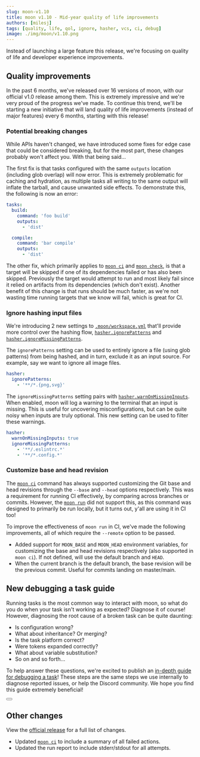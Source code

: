 ```yaml
---
slug: moon-v1.10
title: moon v1.10 - Mid-year quality of life improvements
authors: [milesj]
tags: [quality, life, qol, ignore, hasher, vcs, ci, debug]
image: ./img/moon/v1.10.png
---
```



Instead of launching a large feature this release, we're focusing on quality of life and developer
experience improvements.

<!--truncate-->

## Quality improvements

In the past 6 months, we've released over 16 versions of moon, with our official v1.0 release among
them. This is extremely impressive and we're very proud of the progress we've made. To continue this
trend, we'll be starting a new initiative that will land quality of life improvements (instead of
major features) every 6 months, starting with this release!

### Potential breaking changes

While APIs haven't changed, we have introduced some fixes for edge case that could be considered
breaking, but for the most part, these changes probably won't affect you. With that being said...

The first fix is that tasks configured with the same `outputs` location (including glob overlap)
will now error. This is extremely problematic for caching and hydration, as multiple tasks all
writing to the same output will inflate the tarball, and cause unwanted side effects. To demonstrate
this, the following is now an error:

```yaml title="moon.yml"
tasks:
  build:
    command: 'foo build'
    outputs:
      - 'dist'

  compile:
    command: 'bar compile'
    outputs:
      - 'dist'
```

The other fix, which primarily applies to [`moon ci`][ci] and [`moon check`](/docs/commands/check),
is that a target will be skipped if one of its dependencies failed or has also been skipped.
Previously the target would attempt to run and most likely fail since it relied on artifacts from
its dependencies (which don't exist). Another benefit of this change is that runs should be much
faster, as we're not wasting time running targets that we know will fail, which is great for CI.

### Ignore hashing input files

We're introducing 2 new settings to [`.moon/workspace.yml`](/docs/config/workspace) that'll provide
more control over the hashing flow, [`hasher.ignorePatterns`](/docs/config/workspace#ignorepatterns)
and [`hasher.ignoreMissingPatterns`](/docs/config/workspace#ignoremissingpatterns).

The `ignorePatterns` setting can be used to entirely ignore a file (using glob patterns) from being
hashed, and in turn, exclude it as an input source. For example, say we want to ignore all image
files.

```yaml title=".moon/workspace.yml"
hasher:
  ignorePatterns:
    - '**/*.{png,svg}'
```

The `ignoreMissingPatterns` setting pairs with
[`hasher.warnOnMissingInputs`](/docs/config/workspace#warnonmissinginputs). When enabled, moon will
log a warning to the terminal that an input is missing. This is useful for uncovering
misconfigurations, but can be quite noisy when inputs are truly optional. This new setting can be
used to filter these warnings.

```yaml title=".moon/workspace.yml"
hasher:
  warnOnMissingInputs: true
  ignoreMissingPatterns:
    - '**/.eslintrc.*'
    - '**/*.config.*'
```

### Customize base and head revision

The [`moon ci`][ci] command has always supported customizing the Git base and head revisions through
the `--base` and `--head` options respectively. This was a requirement for running CI effectively,
by comparing across branches or commits. However, the [`moon run`][run] did not support this, as
this command was designed to primarily be run locally, but it turns out, y'all are using it in CI
too!

To improve the effectiveness of `moon run` in CI, we've made the following improvements, all of
which require the `--remote` option to be passed.

- Added support for `MOON_BASE` and `MOON_HEAD` environment variables, for customizing the base and
  head revisions respectively (also supported in `moon ci`). If not defined, will use the default
  branch and `HEAD`.
- When the current branch is the default branch, the base revision will be the previous commit.
  Useful for commits landing on master/main.

## New debugging a task guide

Running tasks is the most common way to interact with moon, so what do you do when your task isn't
working as expected? Diagnose it of course! However, diagnosing the root cause of a broken task can
be quite daunting:

- Is configuration wrong?
- What about inheritance? Or merging?
- Is the task platform correct?
- Were tokens expanded correctly?
- What about variable substitution?
- So on and so forth...

To help answer these questions, we're excited to publish an
[in-depth guide for debugging a task](/docs/guides/debug-task)! These steps are the same steps we
use internally to diagnose reported issues, or help the Discord community. We hope you find this
guide extremely beneficial!

<div class="flex justify-center">
  <Button label="View debugging a task guide" href="/docs/guides/debug-task" size="lg" />
</div>

## Other changes

View the [official release](https://github.com/moonrepo/moon/releases/tag/v1.10.0) for a full list
of changes.

- Updated [`moon ci`][ci] to include a summary of all failed actions.
- Updated the run report to include stderr/stdout for all attempts.

[ci]: /docs/commands/ci
[run]: /docs/commands/run
